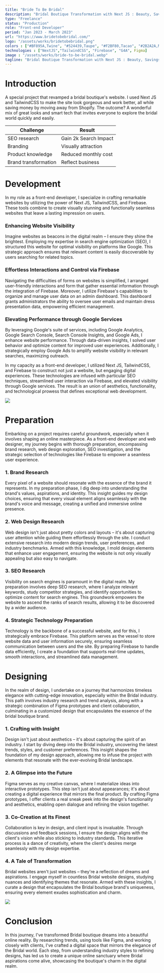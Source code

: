 ```yaml
---
title: "Bride To Be Bridal"
description: "Bridal Boutique Transformation with Next JS : Beauty, Savings, Success .A special project that revamped a bridal boutique's website."
type: "Freelance"
status: "Production"
role: "Front-end Developer"
period: "Jan 2023 - March 2023"
url: "https://www.bridetobebridal.com/"
logo: "/assets/works/bridetobebridal.png"
colors : ["#BF895A,Twine", "#524439,Taupe", "#F2BF80,Tacao", "#2B2A2A,Mine Shaft"]
technologies : ["NextJS","TailwindCSS", "Firebase", "G4A", Figma]
image : "/assets/works/bride-to-be-bridal.webp"
tagline: "Bridal Boutique Transformation with Next JS : Beauty, Savings, Success"
---
```

# Introduction

A special project that revamped a bridal boutique's website. I used Next JS and TailwindCSS to make the site look gorgeous and work better, all while saving money by moving away from Shopify. The outcome? A wonderful mix of great looks and smart tech that invites everyone to explore the bridal world quickly and easily.



| Challenge            | Result                |
| -------------------- | --------------------- |
| SEO research         | Gain 2k Search Impact |
| Branding             | Visually attraction   |
| Product knowledge    | Reduced monthly cost  |
| Brand transformation | Reflect business      |



# Development

In my role as a front-end developer, I specialize in crafting remarkable websites by utilizing the power of Next JS, TailwindCSS, and Firebase. These tools combine to create visually stunning and functionally seamless websites that leave a lasting impression on users.

### Enhancing Website Visibility

Imagine websites as beacons in the digital realm – I ensure they shine the brightest. Employing my expertise in search engine optimization (SEO), I structured this website for optimal visibility on platforms like Google. This strategic approach ensures that relevant content is easily discoverable by users searching for related topics.

### Effortless Interactions and Control via Firebase

Navigating the difficulties of forms on websites is simplified, I arranged user-friendly interactions and form that gather essential information through the integration of Firebase. Moreover, I utilize Firebase's capabilities to organize and manage user data on an admin dashboard. This dashboard grants administrators the ability to oversee user emails and maintain dress presentation data, empowering efficient management.

### Elevating Performance through Google Services

By leveraging Google's suite of services, including Google Analytics, Google Search Console, Search Console Insights, and Google Ads, I enhance website performance. Through data-driven insights, I solved user behavior and optimize content for improved user experiences. Additionally, I strategically employ Google Ads to amplify website visibility in relevant searches, maximizing outreach.

In my capacity as a front-end developer, I utilized Next JS, TailwindCSS, and Firebase to construct not just a website, but engaging digital experiences. These technologies are infused with particular SEO techniques, streamlined user interaction via Firebase, and elevated visibility through Google services. The result is an union of aesthetics, functionality, and technological prowess that defines exceptional web development.



![](https://cdn.sanity.io/images/dm3kiwds/production/a3bcbbfd0e8e7825ecb6c4759474de0eb00a91aa-1547x870.png?w=1920&q=100&fit=clip&auto=format)



# Preparation

Embarking on a project requires careful groundwork, especially when it involves shaping an online masterpiece. As a front-end developer and web designer, my journey begins with thorough preparation, encompassing brand research, web design exploration, SEO investigation, and the strategic selection of technologies like Firebase to empower a seamless user experience.

### 1. Brand Research

Every pixel of a website should resonate with the essence of the brand it represents. In my preparation phase, I dig deep into understanding the brand's values, aspirations, and identity. This insight guides my design choices, ensuring that every visual element aligns seamlessly with the brand's voice and message, creating a unified and immersive online presence.

### 2. Web Design Research

Web design isn't just about pretty colors and layouts – it's about capturing user attention while guiding them effortlessly through the site. I conduct extensive research into modern design trends, user preferences, and industry benchmarks. Armed with this knowledge, I mold design elements that enhance user engagement, ensuring the website is not only visually appealing but also easy to navigate.

### 3. SEO Research

Visibility on search engines is paramount in the digital realm. My preparation involves deep SEO research, where I analyze relevant keywords, study competitor strategies, and identify opportunities to optimize content for search engines. This groundwork empowers the website to ascend the ranks of search results, allowing it to be discovered by a wider audience.

### 4. Strategic Technology Preparation

Technology is the backbone of a successful website, and for this, I strategically embrace Firebase. This platform serves as the vessel to store website data and user information securely, ensuring seamless communication between users and the site. By preparing Firebase to handle data efficiently, I create a foundation that supports real-time updates, smooth interactions, and streamlined data management.

# Designing

In the realm of design, I undertake on a journey that harmonizes timeless elegance with cutting-edge innovation, especially within the Bridal industry. This path involves industry research and trend analysis, along with a strategic combination of Figma prototypes and client collaboration, culminating in a customized design that encapsulates the essence of the bridal boutique brand.

### 1. Crafting with Insight

Design isn't just about aesthetics – it's about capturing the spirit of an industry. I start by diving deep into the Bridal industry, uncovering the latest trends, styles, and customer preferences. This insight shapes the foundation of my design approach, allowing me to infuse the project with elements that resonate with the ever-evolving Bridal landscape.

### 2. A Glimpse into the Future

Figma serves as my creative canvas, where I materialize ideas into interactive prototypes. This step isn't just about appearances; it's about creating a digital experience that mirrors the final product. By crafting Figma prototypes, I offer clients a real sneak peek into the design's functionality and aesthetics, enabling open dialogue and refining the vision together.

### 3. Co-Creation at Its Finest

Collaboration is key in design, and client input is invaluable. Through discussions and feedback sessions, I ensure the design aligns with the client's vision while also sticking to industry standards. This iterative process is a dance of creativity, where the client's desires merge seamlessly with my design expertise.

### 4. A Tale of Transformation

Bridal websites aren't just websites – they're a reflection of dreams and aspirations. I engage myself in countless Bridal website designs, studying nuances and identifying themes that resonate. Armed with these insights, I curate a design that encapsulates the Bridal boutique brand's uniqueness, ensuring every element exudes sophistication and charm.



![](https://cdn.sanity.io/images/dm3kiwds/production/b3e66666d5ae84b3b109a41850037397962d29b4-3673x1599.png?w=3840&q=100&fit=clip&auto=format)

# Conclusion

In this journey, I've transformed Bridal boutique dreams into a beautiful online reality. By researching trends, using tools like Figma, and working closely with clients, I've crafted a digital space that mirrors the elegance of the Bridal world. Each step, from understanding industry styles to refining designs, has led us to create a unique online sanctuary where Bridal aspirations come alive, showcasing the boutique's charm in the digital realm.